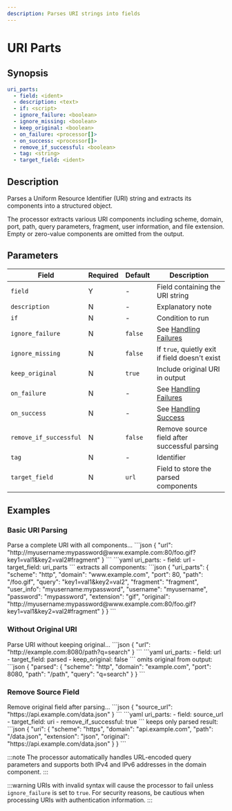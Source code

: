 ```yaml
---
description: Parses URI strings into fields
---
```


# URI Parts

## Synopsis

```yaml {2}
uri_parts:
  - field: <ident>
  - description: <text>
  - if: <script>
  - ignore_failure: <boolean>
  - ignore_missing: <boolean>
  - keep_original: <boolean>
  - on_failure: <processor[]>
  - on_success: <processor[]>
  - remove_if_successful: <boolean>
  - tag: <string>
  - target_field: <ident>
```

## Description

Parses a Uniform Resource Identifier (URI) string and extracts its components into a structured object.

The processor extracts various URI components including scheme, domain, port, path, query parameters, fragment, user information, and file extension. Empty or zero-value components are omitted from the output.

## Parameters

|Field|Required|Default|Description|
|---|---|---|---|
|`field`|Y|-|Field containing the URI string|
|`description`|N|-|Explanatory note|
|`if`|N|-|Condition to run|
|`ignore_failure`|N|`false`|See [Handling Failures](../handling-failures.mdx)|
|`ignore_missing`|N|`false`|If `true`, quietly exit if field doesn't exist|
|`keep_original`|N|`true`|Include original URI in output|
|`on_failure`|N|-|See [Handling Failures](../handling-failures.mdx)|
|`on_success`|N|-|See [Handling Success](../handling-success.mdx)|
|`remove_if_successful`|N|`false`|Remove source field after successful parsing|
|`tag`|N|-|Identifier|
|`target_field`|N|`url`|Field to store the parsed components|

## Examples

### Basic URI Parsing

<ExampleGrid>
  <CommentCol>
    Parse a complete URI with all components...
  </CommentCol>
  <CodeCol>
    ```json
    {
      "url": "http://myusername:mypassword@www.example.com:80/foo.gif?key1=val1&key2=val2#fragment"
    }
    ```
    ```yaml
    uri_parts:
      - field: url
      - target_field: uri_parts
    ```
  </CodeCol>
  <CommentCol>
    extracts all components:
  </CommentCol>
  <CodeCol>
    ```json
    {
      "uri_parts": {
        "scheme": "http",
        "domain": "www.example.com",
        "port": 80,
        "path": "/foo.gif",
        "query": "key1=val1&key2=val2",
        "fragment": "fragment",
        "user_info": "myusername:mypassword",
        "username": "myusername",
        "password": "mypassword",
        "extension": "gif",
        "original": "http://myusername:mypassword@www.example.com:80/foo.gif?key1=val1&key2=val2#fragment"
      }
    }
    ```
  </CodeCol>
</ExampleGrid>

### Without Original URI

<ExampleGrid>
  <CommentCol>
    Parse URI without keeping original...
  </CommentCol>
  <CodeCol>
    ```json
    {
      "url": "http://example.com:8080/path?q=search"
    }
    ```
    ```yaml
    uri_parts:
      - field: url
      - target_field: parsed
      - keep_original: false
    ```
  </CodeCol>
  <CommentCol>
    omits original from output:
  </CommentCol>
  <CodeCol>
    ```json
    {
      "parsed": {
        "scheme": "http",
        "domain": "example.com",
        "port": 8080,
        "path": "/path",
        "query": "q=search"
      }
    }
    ```
  </CodeCol>
</ExampleGrid>

### Remove Source Field

<ExampleGrid>
  <CommentCol>
    Remove original field after parsing...
  </CommentCol>
  <CodeCol>
    ```json
    {
      "source_url": "https://api.example.com/data.json"
    }
    ```
    ```yaml
    uri_parts:
      - field: source_url
      - target_field: uri
      - remove_if_successful: true
    ```
  </CodeCol>
  <CommentCol>
    keeps only parsed result:
  </CommentCol>
  <CodeCol>
    ```json
    {
      "uri": {
        "scheme": "https",
        "domain": "api.example.com",
        "path": "/data.json",
        "extension": "json",
        "original": "https://api.example.com/data.json"
      }
    }
    ```
  </CodeCol>
</ExampleGrid>

:::note
The processor automatically handles URL-encoded query parameters and supports both IPv4 and IPv6 addresses in the domain component.
:::

:::warning
URIs with invalid syntax will cause the processor to fail unless `ignore_failure` is set to `true`. For security reasons, be cautious when processing URIs with authentication information.
:::